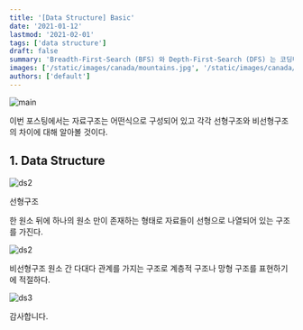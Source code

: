 ```yaml
---
title: '[Data Structure] Basic'
date: '2021-01-12'
lastmod: '2021-02-01'
tags: ['data structure']
draft: false
summary: 'Breadth-First-Search (BFS) 와 Depth-First-Search (DFS) 는 코딩테스트에서 정말 자주나오는 단골문제유형 중에 하나이다. 따라서 코딩테스트를 준비한다면 이 둘의 개념 및 접근 방법에 대해 정확히 알고 있는 것이 중요하다.'
images: ['/static/images/canada/mountains.jpg', '/static/images/canada/toronto.jpg']
authors: ['default']
---
```


![main](/static/ds-basic/cover.jpg)

이번 포스팅에서는 자료구조는 어떤식으로 구성되어 있고 각각 선형구조와 비선형구조의 차이에 대해 알아볼 것이다.

## 1. Data Structure

![ds2](/static/ds-basic/ds1.png)

선형구조

한 원소 뒤에 하나의 원소 만이 존재하는 형태로 자료들이 선형으로 나열되어 있는 구조를 가진다.

![ds2](/static/ds-basic/ds2.png)

비선형구조
원소 간 다대다 관계를 가지는 구조로 계층적 구조나 망형 구조를 표현하기에 적절하다.

![ds3](/static/ds-basic/ds3.png)

감사합니다.
